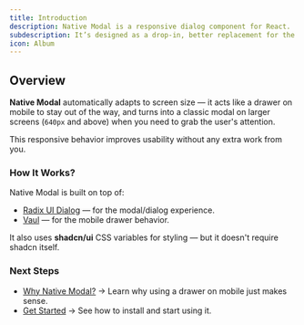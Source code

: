 ```yaml
---
title: Introduction
description: Native Modal is a responsive dialog component for React.
subdescription: It’s designed as a drop-in, better replacement for the default Dialog component — with built-in mobile support and no extra hassle.
icon: Album
---
```


## Overview

**Native Modal** automatically adapts to screen size — it acts like a drawer on mobile to stay out of the way, and turns into a classic modal on larger screens (`640px` and above) when you need to grab the user's attention.

This responsive behavior improves usability without any extra work from you.

### How It Works?  
Native Modal is built on top of:  
- [Radix UI Dialog](https://www.radix-ui.com/docs/primitives/components/dialog) — for the modal/dialog experience.
- [Vaul](https://vaul.emilkowal.ski/) — for the mobile drawer behavior.

It also uses **shadcn/ui** CSS variables for styling — but it doesn't require shadcn itself.


### Next Steps
- [Why Native Modal?](/docs/why) → Learn why using a drawer on mobile just makes sense.
- [Get Started](/docs/getting-started) → See how to install and start using it.

